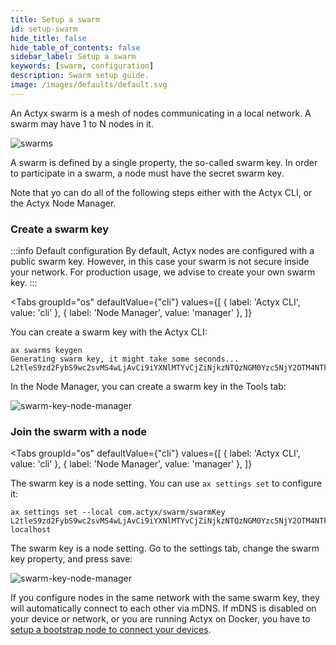 ```yaml
---
title: Setup a swarm
id: setup-swarm
hide_title: false
hide_table_of_contents: false
sidebar_label: Setup a swarm
keywords: [swarm, configuration]
description: Swarm setup guide.
image: /images/defaults/default.svg
---
```



An Actyx swarm is a mesh of nodes communicating in a local network. A swarm may have 1 to N nodes in it.

![swarms](/images/how-to/swarms/swarms.svg)

A swarm is defined by a single property, the so-called swarm key.
In order to participate in a swarm, a node must have the secret swarm key.

Note that yo can do all of the following steps either with the Actyx CLI, or the Actyx Node Manager.

### Create a swarm key

:::info Default configuration
By default, Actyx nodes are configured with a public swarm key.
However, in this case your swarm is not secure inside your network.
For production usage, we advise to create your own swarm key.
:::

<Tabs
  groupId="os"
  defaultValue={"cli"}
  values={[
    { label: 'Actyx CLI', value: 'cli' },
    { label: 'Node Manager', value: 'manager' },
  ]}
>


<TabItem value="cli">


You can create a swarm key with the Actyx CLI:

```text
ax swarms keygen
Generating swarm key, it might take some seconds...
L2tleS9zd2FybS9wc2svMS4wLjAvCi9iYXNlMTYvCjZiNjkzNTQzNGM0Yzc5NjY2OTM4NTkzMjM0Njg0MTY5MzA3NzQ1NmU0MjVhMzk2ZDU3NmE3OTRmNTIzMTc3NTk=
```

</TabItem>
<TabItem value="manager">


In the Node Manager, you can create a swarm key in the Tools tab:

![swarm-key-node-manager](/images/how-to/swarms/swarm-key-node-manager.png)

</TabItem>
</Tabs>


### Join the swarm with a node

<Tabs
  groupId="os"
  defaultValue={"cli"}
  values={[
    { label: 'Actyx CLI', value: 'cli' },
    { label: 'Node Manager', value: 'manager' },
  ]}
>


<TabItem value="cli">


The swarm key is a node setting. You can use `ax settings set` to configure it:

```text
ax settings set --local com.actyx/swarm/swarmKey L2tleS9zd2FybS9wc2svMS4wLjAvCi9iYXNlMTYvCjZiNjkzNTQzNGM0Yzc5NjY2OTM4NTkzMjM0Njg0MTY5MzA3NzQ1NmU0MjVhMzk2ZDU3NmE3OTRmNTIzMTc3NTk= localhost
```

</TabItem>
<TabItem value="manager">


The swarm key is a node setting. Go to the settings tab, change the swarm key property, and press save:

![swarm-key-node-manager](/images/how-to/swarms/configure-swarm-key-node-manager.png)

</TabItem>
</Tabs>


If you configure nodes in the same network with the same swarm key, they will automatically connect to each other via mDNS.
If mDNS is disabled on your device or network, or you are running Actyx on Docker, you have to [setup a bootstrap node to connect your devices](setup-bootstrap-node.mdx).

<!-- TODO write peer discovery
For more information on how nodes discover and connect to each other, please check out our conceptual guide on peer discovery.
-->
